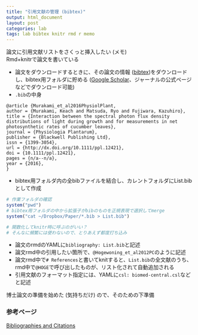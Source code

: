 ```yaml
---
title: "引用文献の管理 (bibtex)"
output: html_document
layout: post
categories: lab
tags: lab bibtex knitr rmd r memo
---
```


論文に引用文献リストをさくっと挿入したい (メモ)  
Rmd+knitrで論文を書いている  

- 論文をダウンロードするときに、その論文の情報 ([bibtex](http://www.bibtex.org/))をダウンロードし、bibtex用フォルダに貯める ([Google Scholar](https://scholar.google.co.jp/)、ジャーナルの公式ページなどでダウンロード可能)
- `.bib`の中身

```
@article {Murakami_et_al2016PhysiolPlant,
author = {Murakami, Keach and Matsuda, Ryo and Fujiwara, Kazuhiro},
title = {Interaction between the spectral photon flux density distributions of light during growth and for measurements in net photosynthetic rates of cucumber leaves},
journal = {Physiologia Plantarum},
publisher = {Blackwell Publishing Ltd},
issn = {1399-3054},
url = {http://dx.doi.org/10.1111/ppl.12421},
doi = {10.1111/ppl.12421},
pages = {n/a--n/a},
year = {2016},
}

```

- bibtex用フォルダ内の全bibファイルを結合し、カレントフォルダにList.bibとして作成

```R
# 作業フォルダの確認
system("pwd")
# bibtex用フォルダの中から拡張子がbibのものを正規表現で選択してmerge
system("cat ~/Dropbox/Paper/*.bib > List.bib")

# 関数化してknitr時に呼ぶのがいい？
# そんなに頻繁には使わないので、とりあえず都度打ち込み
```

- 論文のrmdのYAMLに`bibliography: List.bib`と記述
- 論文rmd中の引用したい箇所で、`@Hogewoning_et_al2012PC`のように記述
- 論文rmd中で`# References`と書いてknitすると、`List.bib`の全文献のうち、rmd中で`@HOGE`で呼び出したものが、リスト化されて自動追加される
- 引用文献のフォーマット指定には、YAMLに`csl: biomed-central.csl`などと記述


博士論文の準備を始めた (気持ちだけ) ので、そのための下準備

### 参考ページ  
[Bibliographies and Citations](http://rmarkdown.rstudio.com/authoring_bibliographies_and_citations.html)  